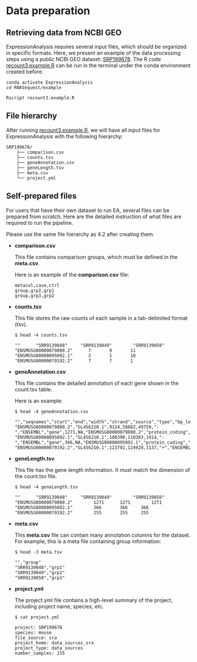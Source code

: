 # Data preparation

## Retrieving data from NCBI GEO

ExpressionAnalysis requires several input files, which should be organized in specific formats. Here, we present an example of the data processing steps using a public NCBI GEO dataset: [SRP199678](https://www.ncbi.nlm.nih.gov/geo/query/acc.cgi?acc=GSE131869){target="_blank"}. The R code [recount3.example.R](https://github.com/interactivereport/RNASequest/blob/main/example/recount3.example.R){target="_blank"} can be run in the terminal under the conda environment created before.

```
conda activate ExpressionAnalysis
cd RNASequest/example

Rscript recount3.example.R
```

## File hierarchy

After running [recount3.example.R](https://github.com/interactivereport/RNASequest/blob/main/example/recount3.example.R){target="_blank"}, we will have all input files for ExpressionAnalysis with the following hierarchy:

```
SRP199678/
    ├── comparison.csv
    ├── counts.tsv
    ├── geneAnnotation.csv
    ├── geneLength.tsv
    ├── meta.csv
    └── project.yml
```

## Self-prepared files

For users that have their own dataset to run EA, several files can be prepared from scratch. Here are the detailed instruction of what files are required to run the pipeline.

Please use the same file hierarchy as 4.2 after creating them.

- **comparison.csv**
    
  This file contains comparison groups, which must be defined in the **meta.csv**.
    
  Here is an example of the **comparison.csv** file:
    
  ```
  metacol,case,ctrl
  group,grp2,grp1
  group,grp3,grp2
  ```

- **counts.tsv**

  This file stores the raw counts of each sample in a tab-delimited format (tsv).

  ```
  $ head -4 counts.tsv

  ""      "SRR9139048"     "SRR9139049"        "SRR9139050"
  "ENSMUSG00000079800.2"      7       9       11
  "ENSMUSG00000095092.1"      2       1       10
  "ENSMUSG00000079192.2"      7       7       1
  ```

- **geneAnnotation.csv**

   This file contains the detailed annotation of each gene shown in the count.tsv table.
   
   Here is an example:

  ```
  $ head -4 geneAnnotation.csv
  
  "","seqnames","start","end","width","strand","source","type","bp_length","phase","UniqueID","gene_type","Gene.Name","level","mgi_id","havana_gene","tag","id"
"ENSMUSG00000079800.2","GL456210.1",9124,58882,49759,"-","ENSEMBL","gene",1271,NA,"ENSMUSG00000079800.2","protein_coding","AC125149.3","3",NA,NA,NA,1
"ENSMUSG00000095092.1","GL456210.1",108390,110303,1914,"-","ENSEMBL","gene",366,NA,"ENSMUSG00000095092.1","protein_coding","AC125149.5","3",NA,NA,NA,2
"ENSMUSG00000079192.2","GL456210.1",123792,124928,1137,"+","ENSEMBL","gene",255,NA,"ENSMUSG00000079192.2","protein_coding","AC125149.1","3",NA,NA,NA,3
   ```

- **geneLength.tsv**

  This file has the gene length information. It must match the dimension of the count.tsv file.

  ```
  $ head -4 geneLength.tsv
  
  ""      "SRR9139048"     "SRR9139049"        "SRR9139050"
  "ENSMUSG00000079800.2"        1271      1271        1271
  "ENSMUSG00000095092.1"        366       366     366
  "ENSMUSG00000079192.2"        255       255     255
  ```

- **meta.csv**

  This **meta.csv** file can contain many annotation columns for the dataset. For example, this is a meta file containing group information:
  
  ```
  $ head -3 meta.tsv
  
  "","group"
  "SRR9139048","grp1"
  "SRR9139049","grp2"
  "SRR9139050","grp3"
  ```

- **project.yml**

  The project.yml file contains a high-level summary of the project, including project name, species, etc.

  ```
  $ cat project.yml
  
  project: SRP199678
  species: mouse
  file_source: sra
  project_home: data_sources_sra
  project_type: data_sources
  number_samples: 155
  ```

